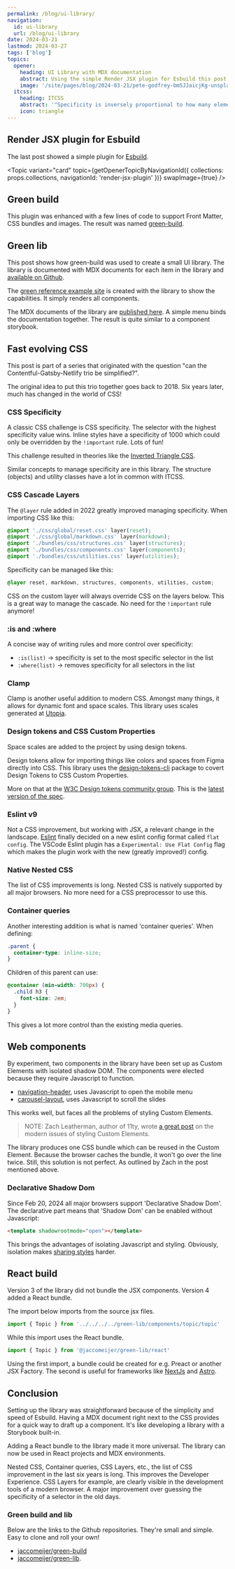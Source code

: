 ```yaml
---
permalink: /blog/ui-library/
navigation:
  id: ui-library
  url: /blog/ui-library
date: 2024-03-21
lastmod: 2024-03-27
tags: ['blog']
topics:
  opener:
    heading: UI Library with MDX documentation
    abstract: Using the simple Render JSX plugin for Esbuild this post shows how to setup a simple UI library.
    image: '/site/pages/blog/2024-03-21/pete-godfrey-bm5JJaicjKg-unsplash.jpg'
  itcss:
    heading: ITCSS
    abstract: '"Specificity is inversely proportional to how many elements they affect."'
    icon: triangle
---
```



## Render JSX plugin for Esbuild

The last post showed a simple plugin for [Esbuild](https://esbuild.github.io).

<Topic
  variant="card"
  topic={getOpenerTopicByNavigationId({ collections: props.collections, navigationId: 'render-jsx-plugin' })}
  swapImage={true}
/>

## Green build

This plugin was enhanced with a few lines of code to support Front Matter, CSS
bundles and images. The result was named
[green-build](https://github.com/jaccomeijer/green-build).

## Green lib

This post shows how green-build was used to create a small UI library. The
library is documented with MDX documents for each item in the library and
[available on Github](https://github.com/jaccomeijer/green-lib).

The [green reference example site](https://www.jaccomeijer.nl/green-reference/)
is created with the library to show the capabilities. It simply renders all
components.

The MDX documents of the library are [published
here](https://www.jaccomeijer.nl/green-lib/). A simple menu binds the
documentation together. The result is quite similar to a component storybook.

## Fast evolving CSS

This post is part of a series that originated with the question "can the
Contentful-Gatsby-Netlify trio be simplified?".

The original idea to put this trio together goes back to 2018. Six years later,
much has changed in the world of CSS!

### CSS Specificity

A classic CSS challenge is CSS specificity. The selector with the highest
specificity value wins. Inline styles have a specificity of 1000 which could
only be overridden by the `!important` rule. Lots of fun!

This challenge resulted in theories like the [Inverted Triangle
CSS](https://www.xfive.co/blog/itcss-scalable-maintainable-css-architecture/).

<Topic variant="quote" topic={props.topics.itcss} />

Similar concepts to manage specificity are in this library. The structure
(objects) and utility classes have a lot in common with ITCSS.

### CSS Cascade Layers

The `@layer` rule added in 2022 greatly improved managing specificity. When
importing CSS like this:

```css
@import './css/global/reset.css' layer(reset);
@import './css/global/markdown.css' layer(markdown);
@import './bundles/css/structures.css' layer(structures);
@import './bundles/css/components.css' layer(components);
@import './bundles/css/utilities.css' layer(utilities);
```

Specificity can be managed like this:

```css
@layer reset, markdown, structures, components, utilities, custom;
```

CSS on the custom layer will always override CSS on the layers below. This is a
great way to manage the cascade. No need for the `!important` rule anymore!

### :is and :where

A concise way of writing rules and more control over specificity:

- `:is(list)` → specificity is set to the most specific selector in the list
- `:where(list)` → removes specificity for all selectors in the list

### Clamp

Clamp is another useful addition to modern CSS. Amongst many things, it allows
for dynamic font and space scales. This library uses scales generated at
[Utopia](https://utopia.fyi).

### Design tokens and CSS Custom Properties

Space scales are added to the project by using design tokens.

Design tokens allow for importing things like colors and spaces from Figma
directly into CSS. This library uses the
[design-tokens-cli](https://github.com/Heydon/design-tokens-cli) package to
covert Design Tokens to CSS Custom Properties.

More on that at
the [W3C Design tokens community
group](https://www.w3.org/community/design-tokens/). This is the [latest version
of the spec](https://tr.designtokens.org/format/).

### Eslint v9

Not a CSS improvement, but working with JSX, a relevant change in the landscape.
[Eslint](https://eslint.org) finally decided on a new eslint config format
called `flat config`. The VSCode Eslint plugin has a `Experimental: Use Flat
Config` flag which makes the plugin work with the new (greatly improved!)
config.

### Native Nested CSS

The list of CSS improvements is long. Nested CSS is natively supported by all
major browsers. No more need for a CSS preprocessor to use this.

### Container queries

Another interesting addition is what is named 'container queries'. When
defining:

```css
.parent {
  container-type: inline-size;
}
```

Children of this parent can use:

```css
@container (min-width: 700px) {
  .child h3 {
    font-size: 2em;
  }
}
```

This gives a lot more control than the existing media queries.

## Web components

By experiment, two components in the library have been set up as Custom Elements
with isolated shadow DOM. The components were elected because they require
Javascript to function.

- [navigation-header](https://www.jaccomeijer.nl/green-lib/green-lib/components/navigation-header/navigation-header/),
  uses Javascript to open the mobile menu
- [carousel-layout](https://www.jaccomeijer.nl/green-lib/green-lib/components/carousel-layout/carousel-layout/),
  uses Javascript to scroll the slides

This works well, but
faces all the problems of styling Custom Elements.

> NOTE: Zach Leatherman, author of 11ty, wrote [a great
> post](https://www.zachleat.com/web/styling-web-components/) on the modern
> issues of styling Custom Elements.

The library produces one CSS bundle which can be reused in the Custom Element.
Because the browser caches the bundle, it won't go over the line twice. Still,
this solution is not perfect. As outlined by Zach in the post mentioned above.

### Declarative Shadow Dom

Since Feb 20, 2024 all major browsers support 'Declarative Shadow Dom'. The
declarative part means that 'Shadow Dom' can be enabled without Javascript:

```html
<template shadowrootmode="open"></template>
```

This brings the advantages of isolating Javascript and styling. Obviously,
isolation makes [sharing styles](https://www.w3.org/TR/css-shadow-parts-1/)
harder.

## React build

Version 3 of the library did not bundle the JSX components. Version 4 added a
React bundle.

The import below imports from the source jsx files.

```js
import { Topic } from '../../../../green-lib/components/topic/topic'
```

While this import uses the React bundle.

```js
import { Topic } from '@jaccomeijer/green-lib/react'
```

Using the first import, a bundle could be created for e.g. Preact or another JSX
Factory. The second is useful for frameworks like [NextJs](https://nextjs.org)
and [Astro](https://astro.build).

## Conclusion

Setting up the library was straightforward because of the simplicity and speed
of Esbuild. Having a MDX document right next to the CSS provides for a quick way
to draft up a component. It's like developing a library with a Storybook
built-in.

Adding a React bundle to the library made it more universal. The library can now
be used in React projects and MDX environments.

Nested CSS, Container queries, CSS Layers, etc., the list of CSS improvement in
the last six years is long. This improves the Developer Experience. CSS Layers
for example, are clearly visible in the development tools of a modern browser. A
major improvement over guessing the specificity of a selector in the old days.

### Green build and lib

Below are the links to the Github repositories. They're small and simple. Easy
to clone and roll your own!

- [jaccomeijer/green-build](https://github.com/jaccomeijer/green-build)
- [jaccomeijer/green-lib](https://github.com/jaccomeijer/green-lib).
